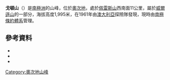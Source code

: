 {{coord|70|1|S|159|15|E|source:GNIS|display=title}}

'''戈頓山'''（{{lang-en|Mount Gorton}}）是[[南極洲|南極洲]]的山峰，位於[[奧次地|奧次地]]，處於[[佩雷斯山|佩雷斯山]]西南面11公里，屬於[[威爾遜山|威爾遜山]]的一部分，海拔高度1,995米，在1961年由[[澳大利亞|澳大利亞]]探險隊發現，現時由[[南極條約體系|南極條約體系]]管理。

==參考資料==
*{{cite gnis | type = antarid | id = 5864| name = Gorton, Mount | accessdate = 2012-04-30}}
*{{cite book |editor-first= Fred G. |editor-last= Alberts |title= Geographic Names of the Antarctic |url= http://archive.org/download/GeographicNamesOfTheAntarctic2ndEdition/Gna-GeographicNamesOfTheAntarctic2ndEdition1995.pdf |accessdate= 2012-04-05 |edition= second |date= June 1995 |publisher= [[United_States_Board_on_Geographic_Names|United States Board on Geographic Names]] |page= 287}}
*{{usgs-gazetteer|id=5864|name=Gorton, Mount}}

{{DEFAULTSORT:Mount Gorton}}
[[Category:奧次地山峰|Category:奧次地山峰]]


{{OatesLand-geo-stub}}